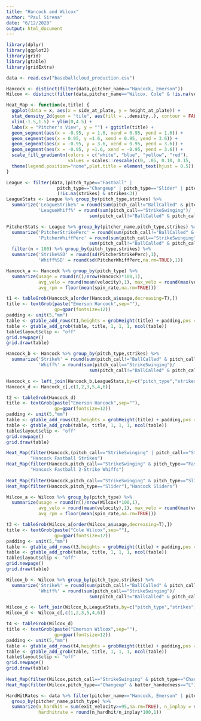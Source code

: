 ---
title: "Hancock and Wilcox"
author: "Paul Sirena"
date: "6/12/2020"
output: html_document
---

```{r Packages,include=FALSE}
library(dplyr)
library(ggplot2)
library(grid)
library(gtable)
library(gridExtra)
```

```{r Data,include=FALSE}
data <- read.csv("baseballcloud_production.csv")
```


```{r Pitchers,include=FALSE}
Hancock <- distinct(filter(data,pitcher_name=="Hancock, Emerson"))
Wilcox <- distinct(filter(data,pitcher_name=="Wilcox, Cole" & !is.na(velocity)))
```

```{r Heat Maps,include=FALSE}
Heat_Map <- function(x,title) {
  ggplot(data = x, aes(x = side_at_plate, y = height_at_plate)) + 
  stat_density_2d(geom = "tile", aes(fill = ..density..), contour = FALSE) +
  xlim(-1.5,1.5) + ylim(0,4.5) + 
  labs(x = "Pitcher's View", y = "") + ggtitle(title) +
  geom_segment(aes(x = -0.95, y = 1.6, xend = 0.95, yend = 1.6)) +
  geom_segment(aes(x = 0.95, y =1.6, xend = 0.95, yend = 3.6)) +
  geom_segment(aes(x = -0.95, y = 3.6, xend = 0.95, yend = 3.6)) +
  geom_segment(aes(x = -0.95, y =1.6, xend = -0.95, yend = 3.6)) +
  scale_fill_gradientn(colors = c("white", "blue", "yellow", "red"), 
                       values = scales::rescale(c(0, .05, 0.10, 0.15, .20))) +
  theme(legend.position="none",plot.title = element_text(hjust = 0.5))
}
```


```{r League Stats,include=FALSE}
League <- filter(data,(pitch_type=="Fastball" |
                   pitch_type=="Changeup" | pitch_type=="Slider" | pitch_type=="Curveball") &
                   (!is.na(strikes) & strikes<3))
LeagueStats <- League %>% group_by(pitch_type,strikes) %>%
  summarize('LeagueStrike%' = round(sum(pitch_call!="BallCalled" & pitch_call!="HitByPitch")/n()*100,1),
            'LeagueWhiff%' = round(sum(pitch_call=="StrikeSwinging")/
                               sum(pitch_call!="BallCalled" & pitch_call!="HitByPitch")*100,1))

PitcherStats <- League %>% group_by(pitcher_name,pitch_type,strikes) %>%
  summarize('PitcherStrikePerc' = round(sum(pitch_call!="BallCalled" & pitch_call!="HitByPitch")/n()*100,1),
            'PitcherWhiffPerc' = round(sum(pitch_call=="StrikeSwinging")/
                               sum(pitch_call!="BallCalled" & pitch_call!="HitByPitch")*100,1),n=n()) %>%
  filter(n > 100) %>% group_by(pitch_type,strikes) %>%
  summarize('Strike%SD' = round(sd(PitcherStrikePerc),1),
            'Whiff%SD' = round(sd(PitcherWhiffPerc,na.rm=TRUE),1))
```


```{r Hancock Tables,echo=FALSE}
Hancock_a <- Hancock %>% group_by(pitch_type) %>%
  summarize(usage = round(n()/nrow(Hancock)*100,1),
            avg_velo = round(mean(velocity),1), max_velo = round(max(velocity),1),
            avg_rpm = floor(mean(spin_rate,na.rm=TRUE)))

t1 <- tableGrob(Hancock_a[order(Hancock_a$usage,decreasing=T),])
title <- textGrob(paste("Emerson Hancock",sep=""),
                  gp=gpar(fontsize=12))
padding <- unit(5,"mm")
table <- gtable_add_rows(t1,heights = grobHeight(title) + padding,pos = 0)
table <- gtable_add_grob(table, title, 1, 1, 1, ncol(table))
table$layout$clip <- "off"
grid.newpage()
grid.draw(table)

Hancock_b <- Hancock %>% group_by(pitch_type,strikes) %>%
  summarize('Strike%' = round(sum(pitch_call!="BallCalled" & pitch_call!="HitByPitch")/n()*100,1),
            'Whiff%' = round(sum(pitch_call=="StrikeSwinging")/
                               sum(pitch_call!="BallCalled" & pitch_call!="HitByPitch")*100,1))

Hancock_c <- left_join(Hancock_b,LeagueStats,by=c("pitch_type","strikes"))
Hancock_d <- Hancock_c[,c(1,2,3,5,4,6)]

t2 <- tableGrob(Hancock_d)
title <- textGrob(paste("Emerson Hancock",sep=""),
                  gp=gpar(fontsize=12))
padding <- unit(5,"mm")
table <- gtable_add_rows(t2,heights = grobHeight(title) + padding,pos = 0)
table <- gtable_add_grob(table, title, 1, 1, 1, ncol(table))
table$layout$clip <- "off"
grid.newpage()
grid.draw(table)

Heat_Map(filter(Hancock,(pitch_call=="StrikeSwinging" | pitch_call=="StrikeCalled") & pitch_type=="Fastball"),
         "Hancock Fastball Strikes")
Heat_Map(filter(Hancock,pitch_call=="StrikeSwinging" & pitch_type=="Fastball" & strikes==2),
         "Hancock Fastball 2-Strike Whiffs")
         
Heat_Map(filter(Hancock,pitch_call=="StrikeSwinging" & pitch_type=="Slider"),"Hancock Slider Whiffs")
Heat_Map(filter(Hancock,pitch_type=="Slider"),"Hancock Sliders")
```

```{r Wilcox Tables,echo=FALSE}
Wilcox_a <- Wilcox %>% group_by(pitch_type) %>%
  summarize(usage = round(n()/nrow(Wilcox)*100,1),
            avg_velo = round(mean(velocity),1), max_velo = round(max(velocity),1),
            avg_rpm = floor(mean(spin_rate,na.rm=TRUE)))

t3 <- tableGrob(Wilcox_a[order(Wilcox_a$usage,decreasing=T),])
title <- textGrob(paste("Cole Wilcox",sep=""),
                  gp=gpar(fontsize=12))
padding <- unit(5,"mm")
table <- gtable_add_rows(t3,heights = grobHeight(title) + padding,pos = 0)
table <- gtable_add_grob(table, title, 1, 1, 1, ncol(table))
table$layout$clip <- "off"
grid.newpage()
grid.draw(table)

Wilcox_b <- Wilcox %>% group_by(pitch_type,strikes) %>%
  summarize('Strike%' = round(sum(pitch_call!="BallCalled" & pitch_call!="HitByPitch")/n()*100,1),
            'Whiff%' = round(sum(pitch_call=="StrikeSwinging")/
                               sum(pitch_call!="BallCalled" & pitch_call!="HitByPitch")*100,1))

Wilcox_c <- left_join(Wilcox_b,LeagueStats,by=c("pitch_type","strikes"))
Wilcox_d <- Wilcox_c[,c(1,2,3,5,4,6)]

t4 <- tableGrob(Wilcox_d)
title <- textGrob(paste("Emerson Wilcox",sep=""),
                  gp=gpar(fontsize=12))
padding <- unit(5,"mm")
table <- gtable_add_rows(t4,heights = grobHeight(title) + padding,pos = 0)
table <- gtable_add_grob(table, title, 1, 1, 1, ncol(table))
table$layout$clip <- "off"
grid.newpage()
grid.draw(table)
         
Heat_Map(filter(Wilcox,pitch_call=="StrikeSwinging" & pitch_type=="Changeup"),"Wilcox Changeup Whiffs")
Heat_Map(filter(Wilcox,pitch_type=="Changeup" & batter_handedness=="L"),"Wilcox Changeups")

HardHitRates <- data %>% filter(pitcher_name=="Hancock, Emerson" | pitcher_name=="Wilcox, Cole") %>%
  group_by(pitcher_name,pitch_type) %>% 
  summarize(n_hardhit = sum(exit_velocity>=95,na.rm=TRUE), n_inplay = sum(pitch_call=="InPlay"), n=n(),
            hardhitrate = round(n_hardhit/n_inplay*100,1))
```




